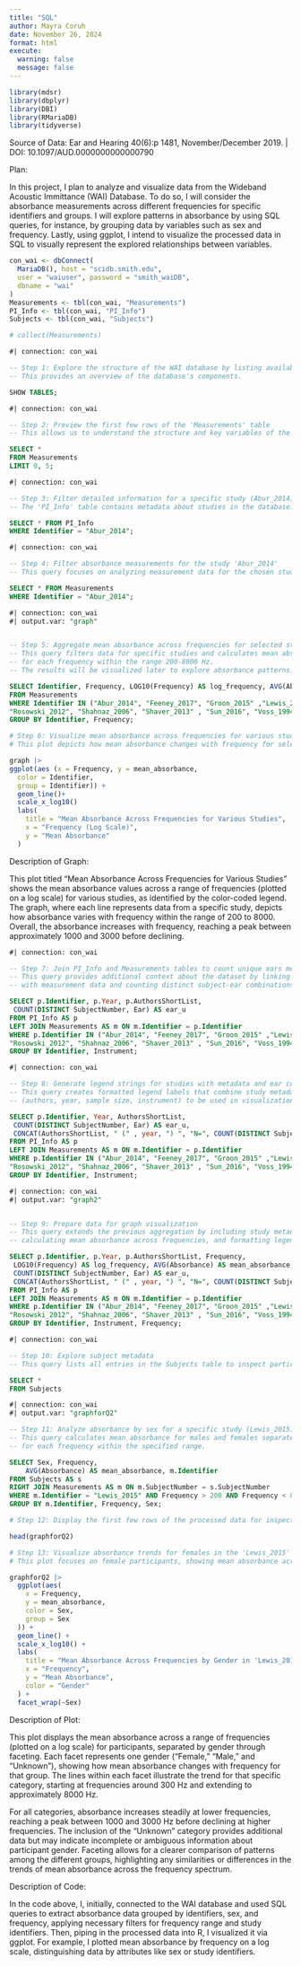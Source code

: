 ```yaml
---
title: "SQL"
author: Mayra Coruh
date: November 26, 2024
format: html
execute:
  warning: false
  message: false
---
```


```r
library(mdsr)
library(dbplyr)
library(DBI)
library(RMariaDB)
library(tidyverse)
```

Source of Data: Ear and Hearing 40(6):p 1481, November/December 2019. | DOI: 10.1097/AUD.0000000000000790

Plan:

In this project, I plan to analyze and visualize data from the Wideband Acoustic Immittance (WAI) Database. To do so, I will consider the absorbance measurements across different frequencies for specific identifiers and groups. I will explore patterns in absorbance by using SQL queries, for instance, by grouping data by variables such as sex and frequency. Lastly, using ggplot, I intend to visualize the processed data in SQL to visually represent the explored relationships between variables.

```r
con_wai <- dbConnect(
  MariaDB(), host = "scidb.smith.edu",
  user = "waiuser", password = "smith_waiDB", 
  dbname = "wai"
)
Measurements <- tbl(con_wai, "Measurements")
PI_Info <- tbl(con_wai, "PI_Info")
Subjects <- tbl(con_wai, "Subjects")

# collect(Measurements)
```


```sql
#| connection: con_wai

-- Step 1: Explore the structure of the WAI database by listing available tables
-- This provides an overview of the database's components.

SHOW TABLES;
```

```sql
#| connection: con_wai

-- Step 2: Preview the first few rows of the 'Measurements' table
-- This allows us to understand the structure and key variables of the dataset.

SELECT *
FROM Measurements
LIMIT 0, 5;
```

```sql
#| connection: con_wai

-- Step 3: Filter detailed information for a specific study (Abur_2014)
-- The 'PI_Info' table contains metadata about studies in the database.

SELECT * FROM PI_Info 
WHERE Identifier = "Abur_2014"; 
```

```sql
#| connection: con_wai

-- Step 4: Filter absorbance measurements for the study 'Abur_2014'
-- This query focuses on analyzing measurement data for the chosen study.

SELECT * FROM Measurements 
WHERE Identifier = "Abur_2014"; 
```

```sql
#| connection: con_wai
#| output.var: "graph"


-- Step 5: Aggregate mean absorbance across frequencies for selected studies
-- This query filters data for specific studies and calculates mean absorbance 
-- for each frequency within the range 200-8000 Hz.
-- The results will be visualized later to explore absorbance patterns.

SELECT Identifier, Frequency, LOG10(Frequency) AS log_frequency, AVG(Absorbance) AS mean_absorbance 
FROM Measurements
WHERE Identifier IN ("Abur_2014", "Feeney_2017", "Groon_2015" ,"Lewis_2015", "Liu_2008"
"Rosowski_2012", "Shahnaz_2006", "Shaver_2013" , "Sun_2016", "Voss_1994", "Voss_2010", "Werner_2010" ) AND Frequency > 200 AND Frequency < 8000
GROUP BY Identifier, Frequency;


```

```r

# Step 6: Visualize mean absorbance across frequencies for various studies
# This plot depicts how mean absorbance changes with frequency for selected studies.

graph |>
ggplot(aes (x = Frequency, y = mean_absorbance, 
  color = Identifier,
  group = Identifier)) +
  geom_line()+
  scale_x_log10()
  labs(
    title = "Mean Absorbance Across Frequencies for Various Studies",
    x = "Frequency (Log Scale)",
    y = "Mean Absorbance"
  )

```

Description of Graph:

This plot titled "Mean Absorbance Across Frequencies for Various Studies" shows the mean absorbance values across a range of frequencies (plotted on a log scale) for various studies, as identified by the color-coded legend. The graph, where each line represents data from a specific study, depicts how absorbance varies with frequency within the range of 200 to 8000. Overall, the absorbance increases with frequency, reaching a peak between approximately 1000 and 3000 before declining.

```sql
#| connection: con_wai

-- Step 7: Join PI_Info and Measurements tables to count unique ears measured
-- This query provides additional context about the dataset by linking study metadata
-- with measurement data and counting distinct subject-ear combinations.

SELECT p.Identifier, p.Year, p.AuthorsShortList, 
 COUNT(DISTINCT SubjectNumber, Ear) AS ear_u
FROM PI_Info AS p 
LEFT JOIN Measurements AS m ON m.Identifier = p.Identifier 
WHERE p.Identifier IN ("Abur_2014", "Feeney_2017", "Groon_2015" ,"Lewis_2015", "Liu_2008"
"Rosowski_2012", "Shahnaz_2006", "Shaver_2013" , "Sun_2016", "Voss_1994", "Voss_2010", "Werner_2010" ) AND Frequency > 200 AND Frequency < 8000
GROUP BY Identifier, Instrument;
```

```sql
#| connection: con_wai

-- Step 8: Generate legend strings for studies with metadata and ear counts
-- This query creates formatted legend labels that combine study metadata 
-- (authors, year, sample size, instrument) to be used in visualization.

SELECT p.Identifier, Year, AuthorsShortList, 
 COUNT(DISTINCT SubjectNumber, Ear) AS ear_u,
 CONCAT(AuthorsShortList, " (" , year, ") ", "N=", COUNT(DISTINCT SubjectNumber, Ear), "; ", Instrument) AS legend
FROM PI_Info AS p 
LEFT JOIN Measurements AS m ON m.Identifier = p.Identifier 
WHERE p.Identifier IN ("Abur_2014", "Feeney_2017", "Groon_2015" ,"Lewis_2015", "Liu_2008"
"Rosowski_2012", "Shahnaz_2006", "Shaver_2013" , "Sun_2016", "Voss_1994", "Voss_2010", "Werner_2010" ) AND Frequency > 200 AND Frequency < 8000
GROUP BY Identifier, Instrument;

```

```sql
#| connection: con_wai
#| output.var: "graph2"


-- Step 9: Prepare data for graph visualization
-- This query extends the previous aggregation by including study metadata,
-- calculating mean absorbance across frequencies, and formatting legend labels.

SELECT p.Identifier, p.Year, p.AuthorsShortList, Frequency,
 LOG10(Frequency) AS log_frequency, AVG(Absorbance) AS mean_absorbance,
 COUNT(DISTINCT SubjectNumber, Ear) AS ear_u,
 CONCAT(AuthorsShortList, " (" , year, ") ", "N=", COUNT(DISTINCT SubjectNumber, Ear), "; ", Instrument) AS legend
FROM PI_Info AS p 
LEFT JOIN Measurements AS m ON m.Identifier = p.Identifier 
WHERE p.Identifier IN ("Abur_2014", "Feeney_2017", "Groon_2015" ,"Lewis_2015", "Liu_2008"
"Rosowski_2012", "Shahnaz_2006", "Shaver_2013" , "Sun_2016", "Voss_1994", "Voss_2010", "Werner_2010" ) AND Frequency > 200 AND Frequency < 8000
GROUP BY Identifier, Instrument, Frequency;
```

```sql
#| connection: con_wai

-- Step 10: Explore subject metadata
-- This query lists all entries in the Subjects table to inspect participant information.

SELECT * 
FROM Subjects
```

```sql
#| connection: con_wai
#| output.var: "graphforQ2"

-- Step 11: Analyze absorbance by sex for a specific study (Lewis_2015)
-- This query calculates mean absorbance for males and females separately 
-- for each frequency within the specified range.

SELECT Sex, Frequency, 
    AVG(Absorbance) AS mean_absorbance, m.Identifier
FROM Subjects AS s
RIGHT JOIN Measurements AS m ON m.SubjectNumber = s.SubjectNumber 
WHERE m.Identifier = "Lewis_2015" AND Frequency > 200 AND Frequency < 8000
GROUP BY m.Identifier, Frequency, Sex;

```

```r

# Step 12: Display the first few rows of the processed data for inspection

head(graphforQ2)
```

```r

# Step 13: Visualize absorbance trends for females in the 'Lewis_2015' study
# This plot focuses on female participants, showing mean absorbance across frequencies.

graphforQ2 |>
  ggplot(aes(
    x = Frequency,
    y = mean_absorbance,
    color = Sex,
    group = Sex
  )) +
  geom_line() +
  scale_x_log10() +
  labs(
    title = "Mean Absorbance Across Frequencies by Gender in 'Lewis_2015' Study", 
    x = "Frequency",
    y = "Mean Absorbance", 
    color = "Gender"  
  ) +
  facet_wrap(~Sex)  
```

Description of Plot:

This plot displays the mean absorbance across a range of frequencies (plotted on a log scale) for participants, separated by gender through faceting. Each facet represents one gender ("Female," "Male," and "Unknown"), showing how mean absorbance changes with frequency for that group. The lines within each facet illustrate the trend for that specific category, starting at frequencies around 300 Hz and extending to approximately 8000 Hz.

For all categories, absorbance increases steadily at lower frequencies, reaching a peak between 1000 and 3000 Hz before declining at higher frequencies. The inclusion of the "Unknown" category provides additional data but may indicate incomplete or ambiguous information about participant gender. Faceting allows for a clearer comparison of patterns among the different groups, highlighting any similarities or differences in the trends of mean absorbance across the frequency spectrum.

Description of Code:

In the code above, I, initially, connected to the WAI database and used SQL queries to extract absorbance data grouped by identifiers, sex, and frequency, applying necessary filters for frequency range and study identifiers. Then, piping in the processed data into R, I visualized it via ggplot. For example, I plotted mean absorbance by frequency on a log scale, distinguishing data by attributes like sex or study identifiers.
